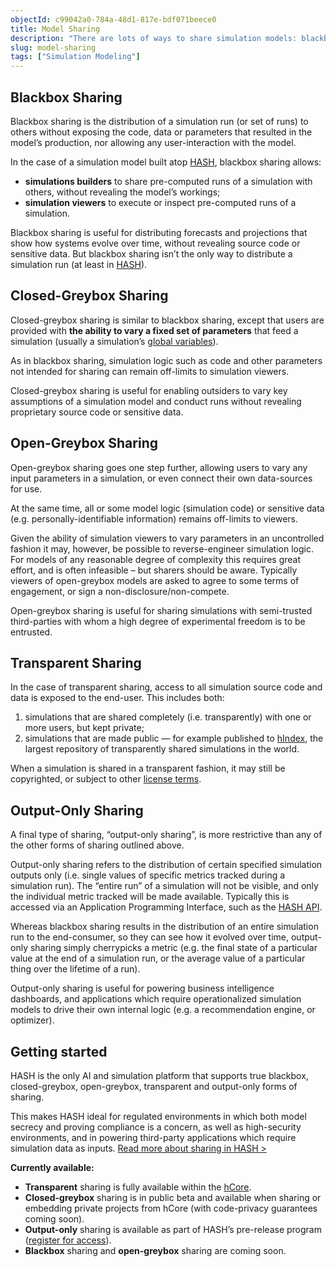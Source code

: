 ```yaml
---
objectId: c99042a0-784a-48d1-817e-bdf071beece0
title: Model Sharing
description: "There are lots of ways to share simulation models: blackbox, greybox, closed, open, transparent, and output-only. Here we explain what these terms all mean."
slug: model-sharing
tags: ["Simulation Modeling"]
---
```


## Blackbox Sharing

Blackbox sharing is the distribution of a simulation run (or set of runs) to others without exposing the code, data or parameters that resulted in the model’s production, nor allowing any user-interaction with the model.

In the case of a simulation model built atop [HASH](/platform), blackbox sharing allows:

- **simulations builders** to share pre-computed runs of a simulation with others, without revealing the model’s workings;
- **simulation viewers** to execute or inspect pre-computed runs of a simulation.

Blackbox sharing is useful for distributing forecasts and projections that show how systems evolve over time, without revealing source code or sensitive data. But blackbox sharing isn’t the only way to distribute a simulation run (at least in [HASH](/platform)).

## Closed-Greybox Sharing

Closed-greybox sharing is similar to blackbox sharing, except that users are provided with **the ability to vary a fixed set of parameters** that feed a simulation (usually a simulation’s [global variables](https://hash.dev/docs/simulations/configuration)).

As in blackbox sharing, simulation logic such as code and other parameters not intended for sharing can remain off-limits to simulation viewers.

Closed-greybox sharing is useful for enabling outsiders to vary key assumptions of a simulation model and conduct runs without revealing proprietary source code or sensitive data.

## Open-Greybox Sharing

Open-greybox sharing goes one step further, allowing users to vary any input parameters in a simulation, or even connect their own data-sources for use.

At the same time, all or some model logic (simulation code) or sensitive data (e.g. personally-identifiable information) remains off-limits to viewers.

Given the ability of simulation viewers to vary parameters in an uncontrolled fashion it may, however, be possible to reverse-engineer simulation logic. For models of any reasonable degree of complexity this requires great effort, and is often infeasible – but sharers should be aware. Typically viewers of open-greybox models are asked to agree to some terms of engagement, or sign a non-disclosure/non-compete.

Open-greybox sharing is useful for sharing simulations with semi-trusted third-parties with whom a high degree of experimental freedom is to be entrusted.

## Transparent Sharing

In the case of transparent sharing, access to all simulation source code and data is exposed to the end-user. This includes both:

1. simulations that are shared completely (i.e. transparently) with one or more users, but kept private;
1. simulations that are made public — for example published to [hIndex](/platform/index), the largest repository of transparently shared simulations in the world.

When a simulation is shared in a transparent fashion, it may still be copyrighted, or subject to other [license terms](/glossary/model-licensing).

## Output-Only Sharing

A final type of sharing, “output-only sharing”, is more restrictive than any of the other forms of sharing outlined above.

Output-only sharing refers to the distribution of certain specified simulation outputs only (i.e. single values of specific metrics tracked during a simulation run). The “entire run” of a simulation will not be visible, and only the individual metric tracked will be made available. Typically this is accessed via an Application Programming Interface, such as the [HASH API](https://hash.dev/docs/simulations/api).

Whereas blackbox sharing results in the distribution of an entire simulation run to the end-consumer, so they can see how it evolved over time, output-only sharing simply cherrypicks a metric (e.g. the final state of a particular value at the end of a simulation run, or the average value of a particular thing over the lifetime of a run).

Output-only sharing is useful for powering business intelligence dashboards, and applications which require operationalized simulation models to drive their own internal logic (e.g. a recommendation engine, or optimizer).

## Getting started

HASH is the only AI and simulation platform that supports true blackbox, closed-greybox, open-greybox, transparent and output-only forms of sharing.

This makes HASH ideal for regulated environments in which both model secrecy and proving compliance is a concern, as well as high-security environments, and in powering third-party applications which require simulation data as inputs. [Read more about sharing in HASH >](https://hash.dev/docs/simulations/sharing-releasing)

**Currently available:**

- **Transparent** sharing is fully available within the [hCore](/platform/core).
- **Closed-greybox** sharing is in public beta and available when sharing or embedding private projects from hCore (with code-privacy guarantees coming soon).
- **Output-only** sharing is available as part of HASH’s pre-release program ([register for access](https://hash.dev/docs/simulations/api/register-for-access)).
- **Blackbox** sharing and **open-greybox** sharing are coming soon.
